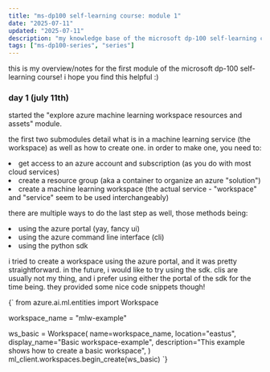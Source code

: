 ```yaml
---
title: "ms-dp100 self-learning course: module 1"
date: "2025-07-11"
updated: "2025-07-11"
description: "my knowledge base of the microsoft dp-100 self-learning course (first module)"
tags: ["ms-dp100-series", "series"]
---
```


this is my overview/notes for the first module of the microsoft dp-100 self-learning course! 
i hope you find this helpful :)

### day 1 (july 11th)
started the "explore azure machine learning workspace resources and assets" module.

<BlogImage
src="/blogs/ms-dp100/module1.png"
alt="module 1 submodules"
caption="not too shabby - i should know most of this stuff already since ive worked with it before"
source="https://learn.microsoft.com/en-us/training/paths/explore-azure-machine-learning-workspace/"
/>

the first two submodules detail what is in a machine learning service (the workspace) as well as how to create one.
in order to make one, you need to:

<BlogList>
<li>get access to an azure account and subscription (as you do with most cloud services)</li>
<li>create a resource group (aka a container to organize an azure "solution")</li>
<li>create a machine learning workspace (the actual service - "workspace" and "service" seem to be used interchangeably)</li>
</BlogList>

there are multiple ways to do the last step as well, those methods being:

<BlogList>
<li>using the azure portal (yay, fancy ui)</li>
<li>using the azure command line interface (cli)</li>
<li>using the python sdk</li>
</BlogList>

i tried to create a workspace using the azure portal, and it was pretty straightforward.
in the future, i would like to try using the sdk. clis are usually not my thing, and i prefer using either the 
portal of the sdk for the time being. they provided some nice code snippets though!

<BlogCode language="python" title="creating workspace (ripped from the material)" copy="false">
{`
from azure.ai.ml.entities import Workspace

workspace_name = "mlw-example"

ws_basic = Workspace(
    name=workspace_name,
    location="eastus",
    display_name="Basic workspace-example",
    description="This example shows how to create a basic workspace",
)
ml_client.workspaces.begin_create(ws_basic)
`}
</BlogCode>

<BlogImage
src="/blogs/ms-dp100/created-azure-portal.png"
alt="created workspace in azure portal"
caption="i created a workspace! yay!"
/>